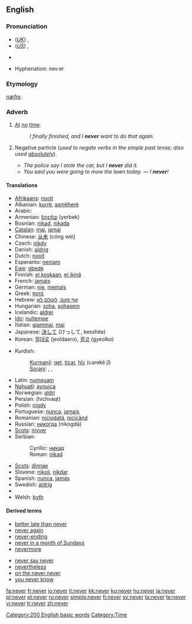 {{wikipedia}}
==English==

{{rank|first|down|good|99|never|shall|most|where}}

===Pronunciation===
* (''[[Received Pronunciation|UK]]'') {{IPA|/ˈnɛvə/}}, {{SAMPA|/"nEv@/}}
* (''[[General American|US]]'') {{IPA|/ˈnɛvɚ/}}, {{SAMPA|/"nEv@`/}}
* {{audio|en-us-never.ogg|Audio (US)}}
*: {{rhymes|ɛvə(r)}}
* Hyphenation: nev&middot;er

===Etymology===
{{OE.}} ''[[næfre]]''.

===Adverb===
{{en-adv|-}}

# [[at|At]] [[no]] [[time]].
#: ''I finally finished, and I '''never''' want to do that again.''
# {{colloquial}} Negative particle (''used to negate verbs in the simple past tense; also used [[absolutely]]'').
#* ''The police say I stole the car, but I '''never''' did it.''
#* ''You said you were going to mow the lawn today.'' &mdash; ''I '''never'''!''<!--example of "never" used absolutely in this sense-->

====Translations====
{{trans-top|at no time}}
* [[Afrikaans]]: [[nooit]]
* Albanian: [[kurrë]], [[asnjëherë]]
* Arabic: {{Arab|[[ابدا|أبَدًا]]}} {{IPAchar|(’ábadan)}}
* Armenian: [[երբեք]] (yerbek)
* Bosnian: [[nikad#Bosnian|nikad]], [[nikada]]
* [[Catalan]]: [[mai]], [[jamai]]
* Chinese: [[从未]] (cóng wèi)
* Czech: [[nikdy]]
* Danish: [[aldrig]]
* Dutch: [[nooit]]
* Esperanto: [[neniam]]
* [[Ewe]]: [[gbeɖe]]
* Finnish: [[ei koskaan]], [[ei ikinä]]
* French: [[jamais]]
* German: [[nie]], [[niemals]]
* Greek: [[ποτέ]]
* Hebrew: [[אף פעם]], [[לעולם לא]]
* Hungarian: [[soha]], [[sohasem]]
* Icelandic: [[aldrei]]
* [[Ido]]: [[nultempe]]
* Italian: [[giammai]], [[mai#Italian|mai]]
* Japanese: [[決して]] (けっして, kesshite)
* Korean: [[절대로]] (jeoldaero), [[결코]] (gyeolko)
{{trans-mid}}
* Kurdish:
*: [[Kurmanji]]: [[qet]], [[ticar]], [[hîç]] (carekê jî)
*: [[Sorani]]: {{KUchar|[[هیچ]]}}, {{KUchar|[[قه‌د]]}}, {{KUchar|[[هه‌رگیز]]}}
* Latin: [[numquam]]
* [[Nahuatl]]: [[ayouica]]
* Norwegian: [[aldri]]
* Persian: {{fa-Arab|[[هیچ وقت]]}} (hichvaqt)
* Polish: [[nigdy]]
* Portuguese: [[nunca]], [[jamais]]
* Romanian: [[niciodată]], [[nicicând]]
* Russian: [[никогда]] (nikogdá)
* [[Scots]]: [[nivver]]
* Serbian:
*: Cyrillic: [[никад#Serbian|никад]]
*: Roman: [[nikad#Serbian|nikad]]
* [[Scots]]: [[dinnae]]
* Slovene: [[nikoli]], [[nikdar]]
* Spanish: [[nunca]], [[jamás]]
* Swedish: [[aldrig]]
* {{trreq|Turkish}}
* Welsh: [[byth]]
{{trans-bottom}}

{{trans-top|nonstandard: did not}}
{{trans-mid}}
{{trans-bottom}}

====Derived terms====
{{rel-top|terms derived from ''never''}}
* [[better late than never]]
* [[never again]]
* [[never-ending]]
* [[never in a month of Sundays]]
* [[nevermore]]
{{rel-mid}}
* [[never say never]]
* [[nevertheless]]
* [[on the never never]]
* [[you never know]]
{{rel-bottom}}

[[Category:200 English basic words]]
[[Category:Time]]

[[fa:never]]
[[fr:never]]
[[io:never]]
[[it:never]]
[[kk:never]]
[[ku:never]]
[[hu:never]]
[[ja:never]]
[[pl:never]]
[[pt:never]]
[[ru:never]]
[[simple:never]]
[[fi:never]]
[[sv:never]]
[[ta:never]]
[[te:never]]
[[vi:never]]
[[tr:never]]
[[zh:never]]
